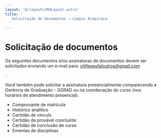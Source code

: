 ```yaml
---
layout: '@/layouts/MdLayout.astro'
title: '
   Solicitação de documentos — Campus Arapiraca
  '
---
```






Solicitação de documentos
=========================










 Os seguintes documentos e/ou assinaturas de documentos devem ser solicitados enviando um e\-mail para:
 <a href="mailto:chflexeufaloutros@gmail.com?subject=SOLICITA%C3%87%C3%83O%20DE%20DOCUMENTOS" rel="noopener" target="_blank">
 chflexeufaloutros@gmail.com
</a>

 .
 



 Você também pode solicitar a assinatura presencialmente comparecendo a Gerência de Graduação \- GGRAD ou na coordenação do curso (nos horários de atendimento presencial).
 


* Comprovante de matrícula
* Histórico analítico
* Certidão de vínculo
* Certidão de provável concluinte
* Certidão de conclusão de curso
* Ementas de disciplinas
















